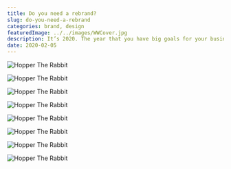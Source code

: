 ```yaml
---
title: Do you need a rebrand?
slug: do-you-need-a-rebrand
categories: brand, design
featuredImage: ../../images/WWCover.jpg
description: It’s 2020. The year that you have big goals for your business. If your business is brand new, you’re rethinking the logo you or a friend quickly created so you could launch. For more established businesses, you’re wondering if you should go through a rebrand. It seems like a lot of work and hassle, but thinking it would help you in the long run. 
date: 2020-02-05
---
```


![Hopper The Rabbit](../../images/gram_1.jpg)

![Hopper The Rabbit](../../images/gram_2.jpg)

![Hopper The Rabbit](../../images/gram_3.jpg)

![Hopper The Rabbit](../../images/gram_4.jpg)

![Hopper The Rabbit](../../images/gram_5.jpg)

![Hopper The Rabbit](../../images/gram_6.jpg)

![Hopper The Rabbit](../../images/gram_1.jpg)

![Hopper The Rabbit](../../images/gram_2.jpg)
